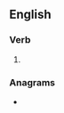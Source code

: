 ==English==

===Verb===
{{head|en|present participle}}

# {{present participle of|coact|lang=en|nocat=1}}

===Anagrams===
* {{anagrams|en|cognatic}}